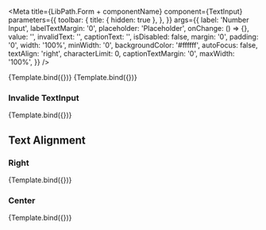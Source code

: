 

<Meta
    title={LibPath.Form + componentName}
    component={TextInput}
    parameters={{
        toolbar: {
            title: { hidden: true },
        },
    }}
    args={{
        label: 'Number Input',
        labelTextMargin: '0',
        placeholder: 'Placeholder',
        onChange: () => {},
        value: '',
        invalidText: '',
        captionText: '',
        isDisabled: false,
        margin: '0',
        padding: '0',
        width: '100%',
        minWidth: '0',
        backgroundColor: '#ffffff',
        autoFocus: false,
        textAlign: 'right',
        characterLimit: 0,
        captionTextMargin: '0',
        maxWidth: '100%',
    }}
/>

<DocsPageHeader
    componentName={componentName}
    componentDescription="This component is used for text input."
    addImportantNote={false}
    variant="stable"
/>

<Canvas withToolbar>
    <Story name="Base">{Template.bind({})}</Story>
</Canvas>

<DocsPageBody addStories={true} />


<Canvas withToolbar>
    <Story
        name="Disable text input"
        args={{
            isDisabled: true,
        }}
    >
        {Template.bind({})}
    </Story>
</Canvas>

### Invalide TextInput

<Canvas withToolbar>
    <Story
        name="Invalid Text Input"
        args={{
            invalidText: 'Invalid text',
        }}
    >
        {Template.bind({})}
    </Story>
</Canvas>

## Text Alignment

### Right

<Canvas withToolbar>
    <Story
        name="Alignment Right"
        args={{
            textAlign: 'right',
            value: 'Hello World!',
        }}
    >
        {Template.bind({})}
    </Story>
</Canvas>

### Center

<Canvas withToolbar>
    <Story
        name="Alignment Center"
        args={{
            textAlign: 'center',
            value: 'Hello World!',
        }}
    >
        {Template.bind({})}
    </Story>
</Canvas>
